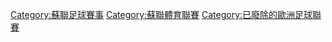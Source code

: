 [[Category:蘇聯足球賽事|Category:蘇聯足球賽事]]
[[Category:蘇聯體育聯賽|Category:蘇聯體育聯賽]]
[[Category:已廢除的歐洲足球聯賽|Category:已廢除的歐洲足球聯賽]]